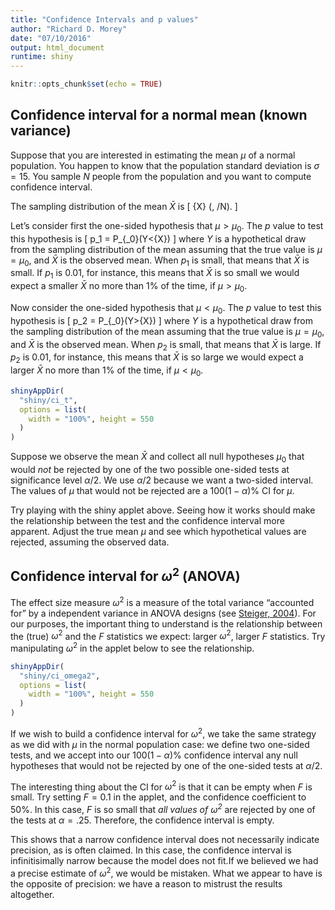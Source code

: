 ```yaml
---
title: "Confidence Intervals and p values"
author: "Richard D. Morey"
date: "07/10/2016"
output: html_document
runtime: shiny
---
```


```r
knitr::opts_chunk$set(echo = TRUE)
```



## Confidence interval for a normal mean (known variance)

Suppose that you are interested in estimating the mean $\mu$ of a normal population. You happen to know that the population standard deviation is $\sigma=15$. You sample $N$ people from the population and you want to compute confidence interval. 

The sampling distribution of the mean $\bar{X}$ is
\[
\bar{X} \sim \mbox{Normal}(\mu, \sigma/N).
\]

Let's consider first the one-sided hypothesis that $\mu>\mu_0$. The $p$ value to test this hypothesis is
\[
p_1 = P_{\mu_0}(Y<\bar{X})
\]
where $Y$ is a hypothetical draw from the sampling distribution of the mean assuming that the true value is $\mu=\mu_0$, and $\bar{X}$ is the observed mean. When $p_1$ is small, that means that $\bar{X}$ is small. If $p_1$ is 0.01, for instance, this means that $\bar{X}$ is so small we would expect a smaller $\bar{X}$ no more than 1% of the time, if $\mu>\mu_0$.

Now consider the one-sided hypothesis that $\mu<\mu_0$. The $p$ value to test this hypothesis is
\[
p_2 = P_{\mu_0}(Y>\bar{X})
\]
where $Y$ is a hypothetical draw from the sampling distribution of the mean assuming that the true value is $\mu=\mu_0$, and $\bar{X}$ is the observed mean. When $p_2$ is small, that means that $\bar{X}$ is large. If $p_2$ is 0.01, for instance, this means that $\bar{X}$ is so large we would expect a larger $\bar{X}$ no more than 1% of the time, if $\mu<\mu_0$.


```r
shinyAppDir(
  "shiny/ci_t", 
  options = list(
    width = "100%", height = 550
  )
)
```

Suppose we observe the mean $\bar{X}$ and collect all null hypotheses $\mu_0$ that would *not* be rejected by one of the two possible one-sided tests at significance level $\alpha/2$. We use $\alpha/2$ because we want a two-sided interval. The values of $\mu$ that would not be rejected are a $100(1-\alpha)$% CI for $\mu$.

Try playing with the shiny applet above. Seeing how it works should make the relationship between the test and the confidence interval more apparent. Adjust the true mean $\mu$ and see which hypothetical values are rejected, assuming the observed data.



## Confidence interval for $\omega^2$ (ANOVA)

The effect size measure $\omega^2$ is a measure of the total variance "accounted for" by a independent variance in ANOVA designs (see [Steiger, 2004](http://ww.w.statpower.net/Steiger%20Biblio/Steiger04.pdf)). For our purposes, the important thing to understand is the relationship between the (true) $\omega^2$ and the $F$ statistics we expect: larger $\omega^2$, larger $F$ statistics. Try manipulating $\omega^2$ in the applet below to see the relationship.


```r
shinyAppDir(
  "shiny/ci_omega2",
  options = list(
    width = "100%", height = 550
  )
)
```

If we wish to build a confidence interval for $\omega^2$, we take the same strategy as we did with $\mu$ in the normal population case: we define two one-sided tests, and we accept into our $100(1-\alpha)$% confidence interval any null hypotheses that would not be rejected by one of the one-sided tests at $\alpha/2$. 

The interesting thing about the CI for $\omega^2$ is that it can be empty when $F$ is small. Try setting $F=0.1$ in the applet, and the confidence coefficient to 50%. In this case, $F$ is so small that *all values of $\omega^2$* are rejected by one of the tests at $\alpha=.25$. Therefore, the confidence interval is empty. 

This shows that a narrow confidence interval does not necessarily indicate precision, as is often claimed. In this case, the confidence interval is infinitisimally narrow because the model does not fit.If we believed we had a precise estimate of $\omega^2$, we would be mistaken. What we appear to have is the opposite of precision: we have a reason to mistrust the results altogether.


